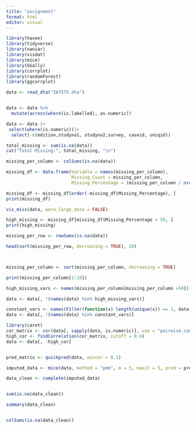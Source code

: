 ```yaml
---
title: "assignment"
format: html
editor: visual
---
```


```r
library(haven)
library(tidyverse)
library(naniar)
library(visdat)
library(mice)
library(GGally)
library(corrplot)
library(randomForest)
library(ggcorrplot)
```

```r
data <- read_dta("ZA7575.dta")


data <- data %>%
  mutate(across(where(is.labelled), as.numeric))
```

```r

data <- data |> 
 select(where(is.numeric))|>
  select(-c(edition,studyno1, studyno2,survey, caseid, uniqid))

```

```r

total_missing <- sum(is.na(data))
cat("Total Missing:", total_missing, "\n")

missing_per_column <- colSums(is.na(data))

missing_df <- data.frame(Variable = names(missing_per_column), 
                         Missing_Count = missing_per_column, 
                         Missing_Percentage = (missing_per_column / nrow(data)) * 100)

missing_df <- missing_df[order(-missing_df$Missing_Percentage), ]
print(missing_df)

vis_miss(data, warn_large_data = FALSE)

high_missing <- missing_df[missing_df$Missing_Percentage < 50, ]
print(high_missing)
```

```r

missing_per_row <- rowSums(is.na(data))

head(sort(missing_per_row, decreasing = TRUE), 10)




```

```r

missing_per_column <- sort(missing_per_column, decreasing = TRUE)

print(missing_per_column[1:10])

```

```r
high_missing_vars <- names(missing_per_column[missing_per_column >50])

data <- data[, !(names(data) %in% high_missing_vars)]

constant_vars <- names(Filter(function(x) length(unique(x)) == 1, data))
data <- data[, !(names(data) %in% constant_vars)]


```

```r

library(caret)
cor_matrix <- cor(data[, sapply(data, is.numeric)], use = "pairwise.complete.obs")
high_cor <- findCorrelation(cor_matrix, cutoff = 0.9)  
data <- data[, -high_cor]


pred_matrix <- quickpred(data, mincor = 0.1)
```

```r
imputed_data <- mice(data, method = "pmm", m = 5, maxit = 5, pred = pred_matrix, seed = 123)

data_clean <- complete(imputed_data)


sum(is.na(data_clean)) 

summary(data_clean)


colSums(is.na(data_clean))



```
